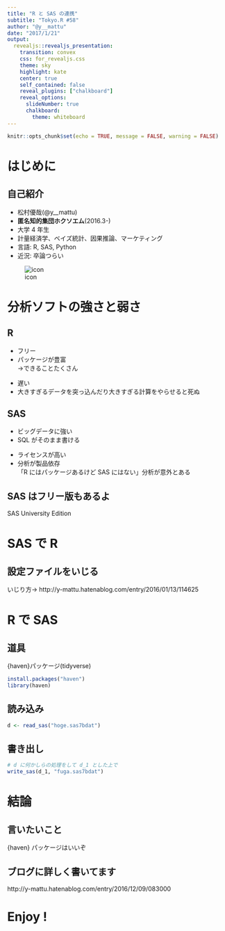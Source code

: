 ```yaml
---
title: "R と SAS の連携"
subtitle: "Tokyo.R #58"
author: "@y__mattu"
date: "2017/1/21"
output:
  revealjs::revealjs_presentation:
    transition: convex
    css: for_revealjs.css
    theme: sky
    highlight: kate
    center: true
    self_contained: false
    reveal_plugins: ["chalkboard"]
    reveal_options:
      slideNumber: true
      chalkboard:
        theme: whiteboard
---
```


```r
knitr::opts_chunk$set(echo = TRUE, message = FALSE, warning = FALSE)
```


# はじめに

## 自己紹介

<div class="column1">
- 松村優哉(@y__mattu)
- **匿名知的集団ホクソエム**(2016.3-)
- 大学 4 年生
- 計量経済学、ベイズ統計、因果推論、マーケティング
- 言語: R, SAS, Python
- 近況: 卒論つらい
</div>

<div class="column2">
![icon](./img/twitter_icon.jpg)
</div>


# 分析ソフトの強さと弱さ

## R
<div class="column1">
- フリー
- パッケージが豊富 <br>
→できることたくさん
</div>

<div class="column2">
- 遅い
- 大きすぎるデータを突っ込んだり大きすぎる計算をやらせると死ぬ
</div>

## SAS
<div class="column1">
- ビッグデータに強い
- SQL がそのまま書ける
</div>

<div class="column2">
- ライセンスが高い
- 分析が製品依存<br>
「R にはパッケージあるけど SAS にはない」分析が意外とある
</div>

## SAS はフリー版もあるよ
SAS University Edition


# SAS で R

## 設定ファイルをいじる
いじり方→ http://y-mattu.hatenablog.com/entry/2016/01/13/114625


# R で SAS

## 道具
{haven}パッケージ(tidyverse)

```r
install.packages("haven")
library(haven)
```
## 読み込み
```r
d <- read_sas("hoge.sas7bdat")
```

## 書き出し
```r
# d に何かしらの処理をして d_1 とした上で
write_sas(d_1, "fuga.sas7bdat")
```

# 結論
## 言いたいこと
{haven} パッケージはいいぞ

## ブログに詳しく書いてます
http://y-mattu.hatenablog.com/entry/2016/12/09/083000

# Enjoy !
